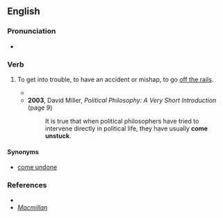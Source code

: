 ==English==

===Pronunciation===
* {{audio|en|en-au-come unstuck.ogg|Audio (AU)}}

===Verb===
{{en-verb|comes unstuck|coming unstuck|came unstuck|come unstuck}}

# {{lb|en|idiomatic|British}} To get into trouble, to have an accident or mishap, to go [[off the rails]].
#* {{RQ:Wodehouse Offing|chapter=XII|passage=“Well, if you must know,” he said, “she's broken the engagement.” This didn't get us any farther. We had assumed as much. You don't go calling people rats if love still lingers. “But it's only an hour or so,” I said, “since I left her outside a hostelry called the ‘Fox and Goose’, and she had just been giving you a rave notice. What '''came unstuck'''? What did you do to the girl?”}}
#* '''2003''', David Miller, ''Political Philosophy: A Very Short Introduction'' (page 9)
#*: It is true that when political philosophers have tried to intervene directly in political life, they have usually '''come unstuck'''.

====Synonyms====
* [[come undone]]

===References===
* {{R:Longman}}
* ''[https://www.macmillandictionary.com/dictionary/british/come-undone-untied-unstuck-etc Macmillan]''